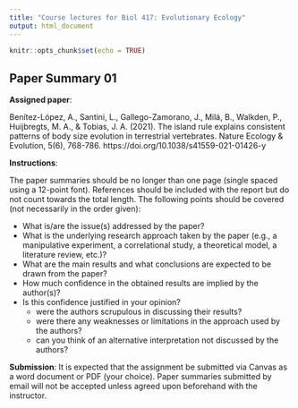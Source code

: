 ```yaml
---
title: "Course lectures for Biol 417: Evolutionary Ecology"
output: html_document
---
```

  
```r
knitr::opts_chunk$set(echo = TRUE)
```

## Paper Summary 01

__Assigned paper__:

<!-- Mittelbach, G. G., Schemske, D. W., Cornell, H. V., Allen, A. P., Brown, J. M., Bush, M. B., ... & Turelli, M. (2007). Evolution and the latitudinal diversity gradient: speciation, extinction and biogeography. Ecology letters, 10(4), 315-331. https://doi.org/10.1111/j.1461-0248.2007.01020.x -->

Benítez-López, A., Santini, L., Gallego-Zamorano, J., Milá, B., Walkden, P., Huijbregts, M. A., & Tobias, J. A. (2021). The island rule explains consistent patterns of body size evolution in terrestrial vertebrates. Nature Ecology & Evolution, 5(6), 768-786. https://doi.org/10.1038/s41559-021-01426-y

__Instructions__:

The paper summaries should be no longer than one page (single spaced using a 12-point font). References should be included with the report but do not count towards the total length. The following points should be covered (not necessarily in the order given):

* What is/are the issue(s) addressed by the paper?
* What is the underlying research approach taken by the paper (e.g., a manipulative experiment, a correlational study, a theoretical model, a literature review, etc.)?
* What are the main results and what conclusions are expected to be drawn from the paper?
* How much confidence in the obtained results are implied by the author(s)?
* Is this confidence justified in your opinion?
     - were the authors scrupulous in discussing their results?
     - were there any weaknesses or limitations in the approach used by the authors?
     - can you think of an alternative interpretation not discussed by the authors?
 

__Submission__: It is expected that the assignment be submitted via Canvas as a word document or PDF (your choice). Paper summaries submitted by email will not be accepted unless agreed upon beforehand with the instructor.